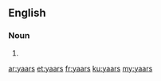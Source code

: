 ==English==

===Noun===
{{head|en|plural}}

# {{plural of|yaar|lang=en|nocat=1}}

[[ar:yaars]]
[[et:yaars]]
[[fr:yaars]]
[[ku:yaars]]
[[my:yaars]]